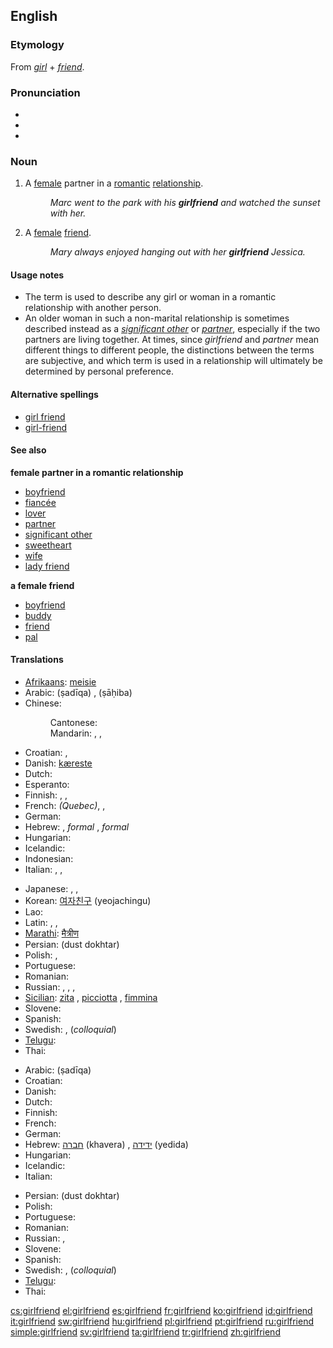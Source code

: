 ==English==

===Etymology===
From ''[[girl]]'' + ''[[friend]]''.

===Pronunciation===
* {{audio|en-us-girlfriend.ogg|Audio (US)}}
* {{IPA|/ɡəːlˌfrɛnd/|lang=en}}
* {{hyphenation|girl|friend}}

===Noun===
{{en-noun}}

# A [[female]] partner in a [[romantic]] [[relationship]].
#: ''Marc went to the park with his '''girlfriend''' and watched the sunset with her.''
# A [[female]] [[friend]].
#: ''Mary always enjoyed hanging out with her '''girlfriend''' Jessica.''

====Usage notes====
* The term is used to describe any girl or woman in a romantic relationship with another person.
* An older woman in such a non-marital relationship is sometimes described instead as a ''[[significant other]]'' or ''[[partner]]'', especially if the two partners are living together. At times, since ''girlfriend'' and ''partner'' mean different things to different people, the distinctions between the terms are subjective, and which term is used in a relationship will ultimately be determined by personal preference.

====Alternative spellings====
* [[girl friend]]
* [[girl-friend]]

====See also====
'''female partner in a romantic relationship'''
* [[boyfriend]]
* [[fiancée]]
* [[lover]]
* [[partner]]
* [[significant other]]
* [[sweetheart]]
* [[wife]]
* [[lady friend]]
'''a female friend'''
* [[boyfriend]]
* [[buddy]]
* [[friend]]
* [[pal]]

====Translations====
{{trans-top|a female partner in a romantic relationship.}}
* [[Afrikaans]]: [[meisie]]
* Arabic: {{Arab|[[صديقة]]}} (ṣadīqa) {{f}}, {{Arab|[[صاحبة]]}} (ṣāḥiba) {{f}}
* Chinese:
*: Cantonese: {{tø|yue|女朋友|tr=neoi5 pang4 jau5|sc=Hani|xs=Cantonese}}
*: Mandarin: {{t-|cmn|女朋友|tr=nǚpéngyoǔ|sc=Hani}},  {{qualifier|[[boyfriend]] or girlfriend}} {{t|cmn|對向|sc=Hani}}, {{t|cmn|对向|tr=duìxiàng|sc=Hani}}
* Croatian: {{t+|hr|cura|f}},  {{t-|hr|djevojka|f}}
* Danish: [[kæreste]]
* Dutch: {{t+|nl|vriendin}}
* Esperanto: {{t-|eo|koramikino|xs=Esperanto}}
* Finnish: {{t-|fi|tyttöystävä}}, {{t|fi|naisystävä}}, {{t|fi|tyttökaveri}}
* French: {{t+|fr|blonde|f}} ''(Quebec)'', {{t+|fr|copine|f}}, {{t+|fr|petite amie|f}}
* German: {{t+|de|Freundin|f}}
* Hebrew: {{t+|he|חברה|f|tr=khavera}}, ''formal'' {{t|he|חברה לחיים|tr=khavera laekhayim}}, ''formal'' {{t|he|בת-זוג לחיים|tr=bat-zug lekhayim}}
* Hungarian: {{t+|hu|barátnő}}
* Icelandic: {{t-|is|kærasta|f}}
* Indonesian: {{trreq|Indonesian}}
* Italian: {{t+|it|ragazza|f}}, {{t+|it|fidanzata|f}}, {{t+|it|donna|f}}
{{trans-mid}}
* Japanese: {{t+|ja|彼女|tr=[[かのじょ]], kanojo}}, {{t+|ja|意中の女|tr=[[いちゅうのおんな]], ichū-no onna}}, {{t+|ja|ガールフレンド|tr=gārufurendo}}
* Korean: [[여자친구]] (yeojachingu)
* Lao: {{t-|lo|ຜູ້ສາວ|tr=phuu-saao|sc=Laoo|xs=Lao}}
* Latin: {{t-|la|amatrix|alt=amātrix}},  {{t-|la|amica|alt=amīca}},  {{t|la|amicula|alt=amīcula}}
* [[Marathi]]: [[मैत्रीण]]
* Persian: {{fa-Arab|[[دوست دختر]]}} (dust dokhtar)
* Polish: {{t+|pl|dziewczyna}}, {{t+|pl|sympatia|f}}
* Portuguese: {{t+|pt|namorada|f}}
* Romanian: {{t-|ro|prietenă|f}}
* Russian: {{t+|ru|подруга|f|tr=podrúga}}, {{t+|ru|возлюбленная|f|tr=vozljúblennaja}}, {{t+|ru|девушка|f|tr=dévuška}}, {{t-|ru|гёрлфренд|f|tr=gjorlfrénd}} {{indeclinable}}
* [[Sicilian]]: [[zita]] {{f}}, [[picciotta]] {{f}}, [[fimmina]] {{f}}
* Slovene: {{t-|sl|punca}}
* Spanish: {{t+|es|novia|f}}
* Swedish: {{t+|sv|flickvän|c}}, {{t+|sv|tjej|c}} (''colloquial'')
* [[Telugu]]: {{t|te|ప్రియురాలు|tr=priyuraalu}}
* Thai: {{t|th|แฟนสาว|tr=fan-saaw}}
{{trans-bottom}}

{{trans-top|a female friend}}
* Arabic: {{Arab|[[صديقة]]}} (ṣadīqa) {{f}}
* Croatian: {{t+|hr|prijateljica|f}}
* Danish: {{t-|da|veninde}}
* Dutch: {{t+|nl|vriendin}}
* Finnish: {{t|fi|tyttökaveri}}
* French: {{t+|fr|amie intime|f}}
* German: {{t+|de|Freundin|f}}
* Hebrew: [[חברה]] (khavera) {{f}}, [[ידידה]] (yedida)
* Hungarian: {{t+|hu|barátnő}}
* Icelandic: {{t+|is|vinkona|f}}
* Italian: {{t-|it|amica del cuore|f}}
{{trans-mid}}
* Persian: {{fa-Arab|[[دوست دختر]]}} (dust dokhtar)
* Polish: {{t+|pl|przyjaciółka|f}}
* Portuguese: {{t+|pt|amiga|f}}
* Romanian: {{t-|ro|amică|f}}
* Russian: {{t+|ru|подруга|f|tr=podrúga}}, {{t|ru|приятельница|f|tr=prijátel’nitsa}}
* Slovene: {{t+|sl|prijateljica|f}}
* Spanish: {{t-|es|amiga|f}}
* Swedish: {{t|sv|väninna|c}}, {{t|sv|tjejkompis|c}} (''colloquial'')
* [[Telugu]]: {{t|te|స్నేహితురాలు|tr=snaehituraalu}}
* Thai: {{t|th|เพื่อนสาว|tr=puen-saaw}}
{{trans-bottom}}

[[cs:girlfriend]]
[[el:girlfriend]]
[[es:girlfriend]]
[[fr:girlfriend]]
[[ko:girlfriend]]
[[id:girlfriend]]
[[it:girlfriend]]
[[sw:girlfriend]]
[[hu:girlfriend]]
[[pl:girlfriend]]
[[pt:girlfriend]]
[[ru:girlfriend]]
[[simple:girlfriend]]
[[sv:girlfriend]]
[[ta:girlfriend]]
[[tr:girlfriend]]
[[zh:girlfriend]]